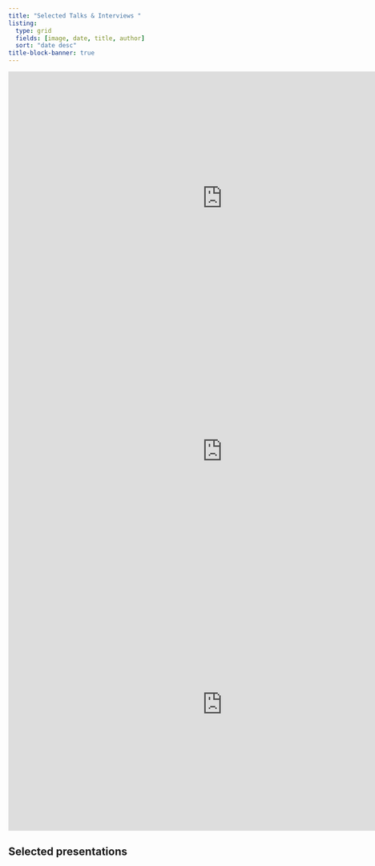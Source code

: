 ```yaml
---
title: "Selected Talks & Interviews "
listing:
  type: grid
  fields: [image, date, title, author]
  sort: "date desc"
title-block-banner: true
---
```


<iframe width="853" height="505" src="https://www.youtube.com/embed/4T8gz9AmNOA?si=5WWxLZpM9fV8DZlJ" title="YouTube video player" frameborder="0" allow="accelerometer; autoplay; clipboard-write; encrypted-media; gyroscope; picture-in-picture; web-share" referrerpolicy="strict-origin-when-cross-origin" allowfullscreen></iframe>  

<iframe width="853" height="505" src="https://www.youtube.com/embed/QC6yLHkG3u8?si=fSeUimZ-OIoua8Ox&amp;start=2979" title="YouTube video player" frameborder="0" allow="accelerometer; autoplay; clipboard-write; encrypted-media; gyroscope; picture-in-picture; web-share" referrerpolicy="strict-origin-when-cross-origin" allowfullscreen></iframe>  
<iframe width="853" height="505" src="https://www.youtube.com/embed/BMODMydyrR8?si=UAMcm7WFXUJm9RBi" title="YouTube video player" frameborder="0" allow="accelerometer; autoplay; clipboard-write; encrypted-media; gyroscope; picture-in-picture; web-share" referrerpolicy="strict-origin-when-cross-origin" allowfullscreen></iframe>    

## Selected presentations  

<!-- Calendly badge widget begin -->
<link href="https://assets.calendly.com/assets/external/widget.css" rel="stylesheet">
<script src="https://assets.calendly.com/assets/external/widget.js" type="text/javascript" async></script>
<script type="text/javascript">window.onload = function() { Calendly.initBadgeWidget({ url: 'https://calendly.com/wavedata', text: 'Schedule time with me', color: '#0069ff', textColor: '#ffffff', branding: true }); }</script>
<!-- Calendly badge widget end -->